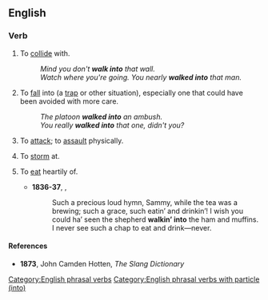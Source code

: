 ==English==

===Verb===
{{en-verb|*}}

# To [[collide]] with.
#: ''Mind you don't '''walk into''' that wall.''
#: ''Watch where you're going. You nearly '''walked into''' that man.''
# To [[fall]] into (a [[trap]] or other situation), especially one that could have been avoided with more care.
#: ''The platoon '''walked into''' an ambush.''
#: ''You really '''walked into''' that one, didn't you?''
# {{lb|en|colloquial|archaic}} To [[attack]]; to [[assault]] physically.
#: {{syn|en|go into}}
# {{lb|en|colloquial|archaic}} To [[storm]] at. <!--i.e. scold?-->
# {{lb|en|colloquial|archaic}} To [[eat]] heartily of.
#* '''1836-37''', {{w|Charles Dickens}}, ''{{w|The Pickwick Papers}}''
#*: Such a precious loud hymn, Sammy, while the tea was a brewing; such a grace, such eatin’ and drinkin’! I wish you could ha’ seen the shepherd '''walkin’ into''' the ham and muffins. I never see such a chap to eat and drink—never.

====References====
* '''1873''', John Camden Hotten, ''The Slang Dictionary''

[[Category:English phrasal verbs]]
[[Category:English phrasal verbs with particle (into)]]
